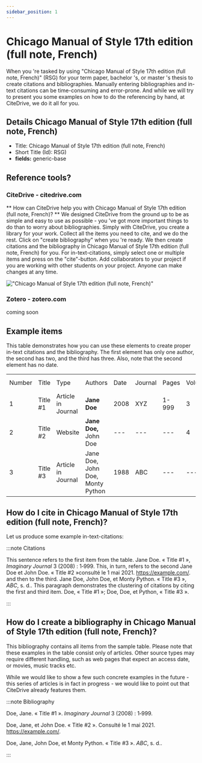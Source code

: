```yaml
---
sidebar_position: 1
---
```


# Chicago Manual of Style 17th edition (full note, French)

When you 're tasked by using "Chicago Manual of Style 17th edition (full note, French)" (RSG) for your term paper, bachelor 's, or master 's thesis to create citations and bibliographies.
Manually entering bibliographies and in-text citations can be time-consuming and error-prone. And while we will try to present you some examples on how to do the referencing by hand, at CiteDrive, we do it all for you.

## Details  Chicago Manual of Style 17th edition (full note, French)
* Title: Chicago Manual of Style 17th edition (full note, French)
* Short Title (Id): RSG)
* **fields:** generic-base

## Reference tools?
### CiteDrive - citedrive.com
** How can CiteDrive help you with Chicago Manual of Style 17th edition (full note, French)? **
We designed CiteDrive from the ground up to be as simple and easy to use as possible - you 've got more important things to do than to worry about bibliographies. Simply with CiteDrive, you create a library for your work. Collect all the items you need to cite, and we do the rest. Click on "create bibliography" when you 're ready. We then create citations and the bibliography in Chicago Manual of Style 17th edition (full note, French) for you. For in-text-citations, simply select one or multiple items and press on the "cite"-button. Add collaborators to your project if you are working with other students on your project. Anyone can make changes at any time.


!["Chicago Manual of Style 17th edition (full note, French)"](images/chicago-manual-of-style-17th-edition-full-note-french.svg "Choose Chicago Manual of Style 17th edition (full note, French) in the CiteDrive App")

### Zotero - zotero.com

coming soon

## Example items

This table demonstrates how you can use these elements to create proper in-text citations and the bibliography. The first element has only one author, the second has two, and the third has three. Also, note that the second element has no date.


<table>
  <tr>
   <td>Number
   </td>
   <td>Title
   </td>
   <td>Type
   </td>
   <td>Authors
   </td>
   <td>Date
   </td>
   <td>Journal
   </td>
   <td>Pages
   </td>
   <td>Volume
   </td>
   <td>Issue
   </td>
   <td>Access Date
   </td>
  </tr>
  <tr>
   <td>1
   </td>
   <td>Title #1
   </td>
   <td>Article in Journal
   </td>
   <td><strong>Jane Doe</strong>
   </td>
   <td>2008
   </td>
   <td>XYZ
   </td>
   <td>1-999
   </td>
   <td>3
   </td>
   <td>2
   </td>
   <td>--
   </td>
  </tr>
  <tr>
   <td>
2
   </td>
   <td>Title #2
   </td>
   <td>Website
   </td>
   <td><strong>Jane Doe, </strong>John Doe
   </td>
   <td>---
   </td>
   <td>---
   </td>
   <td>---
   </td>
   <td>4
   </td>
   <td>---
   </td>
   <td>2020-05-01
   </td>
  </tr>
  <tr>
   <td>3
   </td>
   <td>Title #3
   </td>
   <td>Article in Journal
   </td>
   <td>Jane Doe, John Doe, Monty Python
   </td>
   <td>1988
   </td>
   <td>ABC
   </td>
   <td>---
   </td>
   <td>---
   </td>
   <td>16
   </td>
   <td>---
   </td>
  </tr>
</table>



## How do I cite in  Chicago Manual of Style 17th edition (full note, French)?

Let us produce some example in-text-citations:

:::note Citations


This sentence refers to the first item from the table. Jane Doe. « Title #1 », <i>Imaginary Journal</i> 3 (2008) : 1‑999. This, in turn, refers to the second Jane Doe et John  Doe. « Title #2 »consulté le 1 mai 2021. https://example.com/.
and then to the third.  Jane Doe, John Doe, et Monty Python. « Title #3 », <i>ABC</i>, s. d..
This paragraph demonstrates the clustering of citations by citing the first and third item. Doe, « Title #1 »; Doe, Doe, et Python, « Title #3 ».

:::

## How do I create a bibliography in Chicago Manual of Style 17th edition (full note, French)?

This bibliography contains all items from the sample table. Please note that these examples in the table consist only of articles. Other source types may require different handling, such as web pages that expect an access date, or movies, music tracks etc.

While we would like to show a few such concrete examples in the future - this series of articles is in fact in progress - we would like to point out that CiteDrive already features them.

:::note Bibliography

Doe, Jane. « Title #1 ». <i>Imaginary Journal</i> 3 (2008) : 1‑999.

Doe, Jane, et John  Doe. « Title #2 ». Consulté le 1 mai 2021. https://example.com/.

Doe, Jane, John Doe, et Monty Python. « Title #3 ». <i>ABC</i>, s. d..



:::


        